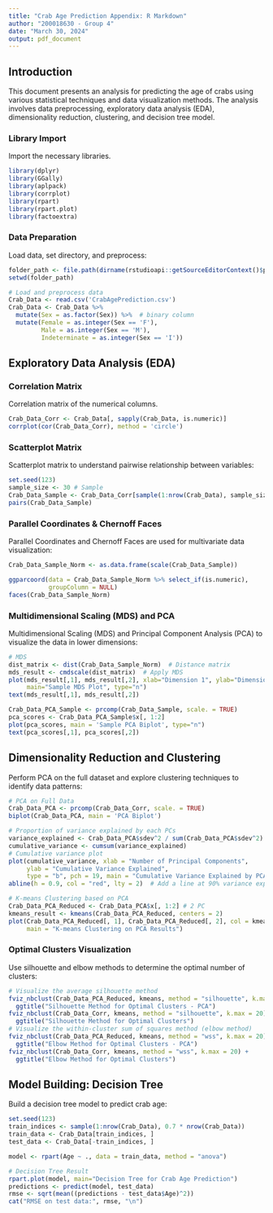 ```yaml
---
title: "Crab Age Prediction Appendix: R Markdown"
author: "200018630 - Group 4"
date: "March 30, 2024"
output: pdf_document
---
```


## Introduction

This document presents an analysis for predicting the age of crabs using various statistical techniques and data visualization methods. The analysis involves data preprocessing, exploratory data analysis (EDA), dimensionality reduction, clustering, and decision tree model.

### Library Import

Import the necessary libraries. 

```r
library(dplyr)
library(GGally)
library(aplpack)
library(corrplot)
library(rpart)
library(rpart.plot)
library(factoextra)
```

### Data Preparation

Load data, set directory, and preprocess:

```r
folder_path <- file.path(dirname(rstudioapi::getSourceEditorContext()$path), "/Group Project ")
setwd(folder_path)

# Load and preprocess data
Crab_Data <- read.csv('CrabAgePrediction.csv') 
Crab_Data <- Crab_Data %>%
  mutate(Sex = as.factor(Sex)) %>%  # binary column
  mutate(Female = as.integer(Sex == 'F'),  
         Male = as.integer(Sex == 'M'),   
         Indeterminate = as.integer(Sex == 'I'))
```

## Exploratory Data Analysis (EDA)

### Correlation Matrix

Correlation matrix of the numerical columns.

```r
Crab_Data_Corr <- Crab_Data[, sapply(Crab_Data, is.numeric)]
corrplot(cor(Crab_Data_Corr), method = 'circle')
```

### Scatterplot Matrix

Scatterplot matrix to understand pairwise relationship between variables:

```r
set.seed(123)
sample_size <- 30 # Sample
Crab_Data_Sample <- Crab_Data_Corr[sample(1:nrow(Crab_Data), sample_size), ]
pairs(Crab_Data_Sample)
```

### Parallel Coordinates & Chernoff Faces

Parallel Coordinates and Chernoff Faces are used for multivariate data visualization:

```r
Crab_Data_Sample_Norm <- as.data.frame(scale(Crab_Data_Sample))

ggparcoord(data = Crab_Data_Sample_Norm %>% select_if(is.numeric), 
           groupColumn = NULL) 
faces(Crab_Data_Sample_Norm)
```

### Multidimensional Scaling (MDS) and PCA

Multidimensional Scaling (MDS) and Principal Component Analysis (PCA) to visualize the data in lower dimensions:

```r
# MDS
dist_matrix <- dist(Crab_Data_Sample_Norm)  # Distance matrix
mds_result <- cmdscale(dist_matrix)  # Apply MDS
plot(mds_result[,1], mds_result[,2], xlab="Dimension 1", ylab="Dimension 2", 
     main="Sample MDS Plot", type="n")
text(mds_result[,1], mds_result[,2])

Crab_Data_PCA_Sample <- prcomp(Crab_Data_Sample, scale. = TRUE)
pca_scores <- Crab_Data_PCA_Sample$x[, 1:2] 
plot(pca_scores, main = 'Sample PCA Biplot', type="n")  
text(pca_scores[,1], pca_scores[,2])
```

## Dimensionality Reduction and Clustering

Perform PCA on the full dataset and explore clustering techniques to identify data patterns:

```r
# PCA on Full Data
Crab_Data_PCA <- prcomp(Crab_Data_Corr, scale. = TRUE)
biplot(Crab_Data_PCA, main = 'PCA Biplot')

# Proportion of variance explained by each PCs
variance_explained <- Crab_Data_PCA$sdev^2 / sum(Crab_Data_PCA$sdev^2)
cumulative_variance <- cumsum(variance_explained)
# Cumulative variance plot
plot(cumulative_variance, xlab = "Number of Principal Components", 
     ylab = "Cumulative Variance Explained",
     type = "b", pch = 19, main = "Cumulative Variance Explained by PCA Components")
abline(h = 0.9, col = "red", lty = 2)  # Add a line at 90% variance explained for reference

# K-means Clustering based on PCA
Crab_Data_PCA_Reduced <- Crab_Data_PCA$x[, 1:2] # 2 PC
kmeans_result <- kmeans(Crab_Data_PCA_Reduced, centers = 2)
plot(Crab_Data_PCA_Reduced[, 1], Crab_Data_PCA_Reduced[, 2], col = kmeans_result$cluster, 
     main = "K-means Clustering on PCA Results")
```

### Optimal Clusters Visualization

Use silhouette and elbow methods to determine the optimal number of clusters:

```r
# Visualize the average silhouette method
fviz_nbclust(Crab_Data_PCA_Reduced, kmeans, method = "silhouette", k.max = 20) +
  ggtitle("Silhouette Method for Optimal Clusters - PCA")
fviz_nbclust(Crab_Data_Corr, kmeans, method = "silhouette", k.max = 20) +
  ggtitle("Silhouette Method for Optimal Clusters")
# Visualize the within-cluster sum of squares method (elbow method)
fviz_nbclust(Crab_Data_PCA_Reduced, kmeans, method = "wss", k.max = 20) + 
  ggtitle("Elbow Method for Optimal Clusters - PCA")
fviz_nbclust(Crab_Data_Corr, kmeans, method = "wss", k.max = 20) +
  ggtitle("Elbow Method for Optimal Clusters")
```

## Model Building: Decision Tree

Build a decision tree model to predict crab age:

```r
set.seed(123)
train_indices <- sample(1:nrow(Crab_Data), 0.7 * nrow(Crab_Data))
train_data <- Crab_Data[train_indices, ]
test_data <- Crab_Data[-train_indices, ]

model <- rpart(Age ~ ., data = train_data, method = "anova")

# Decision Tree Result
rpart.plot(model, main="Decision Tree for Crab Age Prediction")
predictions <- predict(model, test_data)
rmse <- sqrt(mean((predictions - test_data$Age)^2))
cat("RMSE on test data:", rmse, "\n")
```

